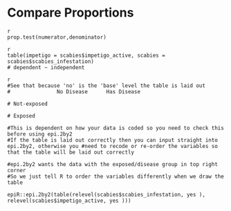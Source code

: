 # Compare Proportions

```
{r eval=FALSE, include=FALSE, echo=TRUE}
prop.test(numerator,denominator)
```


```
{r eval=FALSE, include=FALSE, echo=TRUE}
table(impetigo = scabies$impetigo_active, scabies = scabies$scabies_infestation)
# dependent ~ independent
```

```
{r eval=FALSE, include=FALSE, echo=TRUE}
#See that because 'no' is the 'base' level the table is laid out
#               No Disease      Has Disease

# Not-exposed

# Exposed

#This is dependent on how your data is coded so you need to check this before using epi.2by2
#If the table is laid out correctly then you can input straight into epi.2by2, otherwise you #need to recode or re-order the variables so that the table will be laid out correctly

#epi.2by2 wants the data with the exposed/disease group in top right corner
#So we just tell R to order the variables differently when we draw the table

epiR::epi.2by2(table(relevel(scabies$scabies_infestation, yes ), relevel(scabies$impetigo_active, yes )))
```







